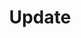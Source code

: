 ---
title: "Update"
"og:title": "dub.domains.update - Edit a domain - TypeScript SDK"
description: "Edit a domain for the authenticated workspace."
---